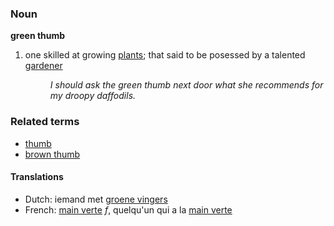 ===Noun===
'''green thumb'''

# one skilled at growing [[plant]]s; that said to be posessed by a talented [[garden]]er
#:''I should ask the green thumb next door what she recommends for my droopy daffodils.''

===Related terms===
*[[thumb]]
*[[brown thumb]]

====Translations====
*Dutch: iemand met [[groene vingers]]
*French: [[main verte]] ''f'', quelqu'un qui a la [[main verte]]